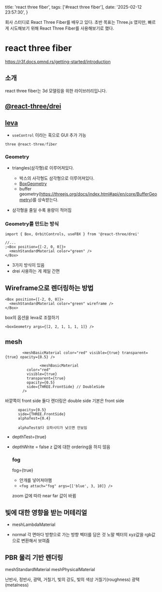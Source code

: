   title: 'react three fiber',
  tags: ['#react three fiber'],
  date: '2025-02-12 23:57:30',
}

회사 스터디로 React Three Fiber를 배우고 있다. 초반 목표는 Three.js 였지만, 빠르게 시도해보기 위해 React Three Fiber를 사용해보기로 했다.

# react three fiber

https://r3f.docs.pmnd.rs/getting-started/introduction

## 소개

react three fiber는 3d 모델링을 위한 라이브러리입니다.

## [@react-three/drei](https://github.com/pmndrs/drei)

## [leva](https://github.com/pmndrs/leva)

- `useControl` 이라는 훅으로 GUI 추가 가능

```ts
three @react-three/fiber
```

### Geometry

- triangles(삼각형)로 이루어져있다.

  - 박스의 사각형도 삼각형으로 이루어져있다.
  - [BoxGeometry](https://threejs.org/docs/index.html?q=geometry#api/en/geometries/BoxGeometry)
  - buffer geometry(https://threejs.org/docs/index.html#api/en/core/BufferGeometry)를 상속받는다.

- 삼각형을 줄일 수록 용량이 적어짐

### Geometry를 만드는 방식

```tsx
import { Box, OrbitControls, useFBX } from '@react-three/drei'

//...
;<Box position={[-2, 0, 0]}>
  <meshStandardMaterial color="green" />
</Box>
```

- 3가지 방식이 있음
- drei 사용하는 게 제일 간편

## Wireframe으로 렌더링하는 방법

```tsx
<Box position={[-2, 0, 0]}>
  <meshStandardMaterial color="green" wireframe />
</Box>
```

box의 옵션을 leva로 조절하기

```tsx
<boxGeometry args={[2, 2, 1, 1, 1, 1]} />
```

## mesh

```tsx
        <meshBasicMaterial color="red" visible={true} transparent={true} opacity={0.5} />

                <meshBasicMaterial
          color="red"
          visible={true}
          transparent={true}
          opacity={0.5}
          side={THREE.FrontSide} // DoubleSide
        />
```

바깥쪽이 front side
둘다 렌더링은 double side
기본은 front side

          opacity={0.5}
          side={THREE.FrontSide}
          alphaTest={0.4}

          alphaTest보다 오파시티가 낮으면 안보임

- depthTest={true}

- depthWrite = false
  z 값에 대한 ordering을 하지 않음

  ### fog

  fog={true}

  - 안개를 넣어져야햄
  - `<fog attach="fog" args={['blue', 3, 10]} />`

  zoom 값에 따라 near far 값이 바뀜

## 빛에 대한 영향을 받는 머테리얼

- meshLambdaMaterial

- normal
  각 면마다 방향으로 가는 방향 벡터를 담은 것
  노말 벡터의 xyz값을 rgb값으로 변환해서 보여줌

## PBR 물리 기반 렌더링

meshStandardMaterial
meshPhysicalMaterial

난반사, 정반사, 광택, 거칠기, 빛의 강도, 빛의 색상
거칠기(roughness)
광택(metalness)
